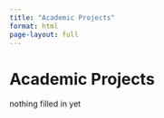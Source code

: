 ```yaml
---
title: "Academic Projects"
format: html
page-layout: full
---
```


# Academic Projects

nothing filled in yet
